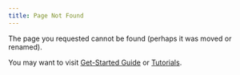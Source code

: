 ```yaml
---
title: Page Not Found
---
```


The page you requested cannot be found (perhaps it was moved or renamed).

You may want to visit [Get-Started Guide](dev/docs/using-turing/getting-started/) or [Tutorials](dev/docs/tutorials/introduction/).
